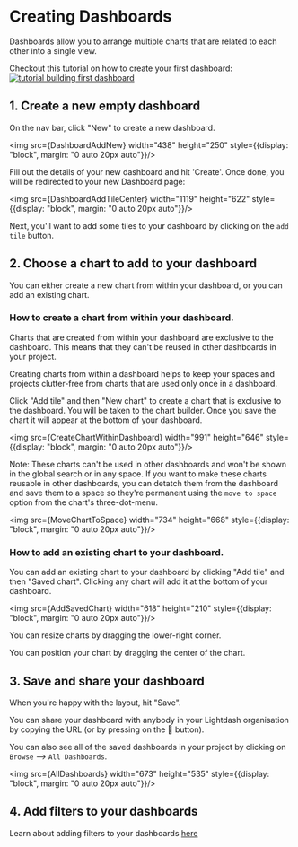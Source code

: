 
# Creating Dashboards

Dashboards allow you to arrange multiple charts that are related to each other into a single view.

Checkout this tutorial on how to create your first dashboard:
[![tutorial building first dashboard](./assets/tutorial_building_first_dashboard.png)](https://youtu.be/olFcN8Pui08)

## 1. Create a new empty dashboard

On the nav bar, click "New" to create a new dashboard.

<img src={DashboardAddNew} width="438" height="250" style={{display: "block", margin: "0 auto 20px auto"}}/>

Fill out the details of your new dashboard and hit 'Create'. Once done, you will be redirected to your new Dashboard page:

<img src={DashboardAddTileCenter} width="1119" height="622" style={{display: "block", margin: "0 auto 20px auto"}}/>

Next, you'll want to add some tiles to your dashboard by clicking on the `add tile` button.

## 2. Choose a chart to add to your dashboard

You can either create a new chart from within your dashboard, or you can add an existing chart.

### How to create a chart from within your dashboard.

Charts that are created from within your dashboard are exclusive to the dashboard. This means that they can't be reused in other dashboards in your project. 

Creating charts from within a dashboard helps to keep your spaces and projects clutter-free from charts that are used only once in a dashboard. 

Click "Add tile" and then "New chart" to create a chart that is exclusive to the dashboard. You will be taken to the chart builder. Once you save the chart it will appear at the bottom of your dashboard.

<img src={CreateChartWithinDashboard} width="991" height="646" style={{display: "block", margin: "0 auto 20px auto"}}/>

Note: These charts can't be used in other dashboards and won't be shown in the global search or in any space. If you want to make these charts reusable in other dashboards, you can detatch them from the dashboard and save them to a space so they're permanent using the `move to space` option from the chart's three-dot-menu.

<img src={MoveChartToSpace} width="734" height="668" style={{display: "block", margin: "0 auto 20px auto"}}/>

### How to add an existing chart to your dashboard. 

You can add an existing chart to your dashboard by clicking "Add tile" and then "Saved chart". Clicking any chart will add it at the bottom of your dashboard.

<img src={AddSavedChart} width="618" height="210" style={{display: "block", margin: "0 auto 20px auto"}}/>

You can resize charts by dragging the lower-right corner.

You can position your chart by dragging the center of the chart.

## 3. Save and share your dashboard

When you're happy with the layout, hit "Save".

You can share your dashboard with anybody in your Lightdash organisation by copying the URL (or by pressing on the 🔗 button). 

You can also see all of the saved dashboards in your project by clicking on `Browse` --> `All Dashboards`.

<img src={AllDashboards} width="673" height="535" style={{display: "block", margin: "0 auto 20px auto"}}/>

## 4. Add filters to your dashboards

Learn about adding filters to your dashboards [here](/guides/limiting-data-using-filters#adding-filters-to-your-dashboard)
